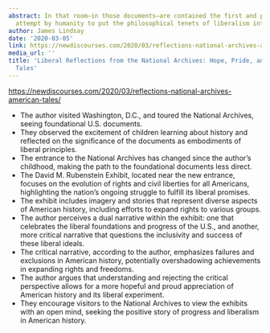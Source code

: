 ```yaml
---
abstract: In that room—in those documents—are contained the first and perhaps greatest
  attempt by humanity to put the philosophical tenets of liberalism into practice.
author: James Lindsay
date: '2020-03-05'
link: https://newdiscourses.com/2020/03/reflections-national-archives-american-tales/
media_url: ''
title: 'Liberal Reflections from the National Archives: Hope, Pride, and Two American
  Tales'
---
```

<https://newdiscourses.com/2020/03/reflections-national-archives-american-tales/>

- The author visited Washington, D.C., and toured the National Archives, seeing foundational U.S. documents.
- They observed the excitement of children learning about history and reflected on the significance of the documents as embodiments of liberal principles.
- The entrance to the National Archives has changed since the author's childhood, making the path to the foundational documents less direct.
- The David M. Rubenstein Exhibit, located near the new entrance, focuses on the evolution of rights and civil liberties for all Americans, highlighting the nation's ongoing struggle to fulfill its liberal promises.
- The exhibit includes imagery and stories that represent diverse aspects of American history, including efforts to expand rights to various groups.
- The author perceives a dual narrative within the exhibit: one that celebrates the liberal foundations and progress of the U.S., and another, more critical narrative that questions the inclusivity and success of these liberal ideals.
- The critical narrative, according to the author, emphasizes failures and exclusions in American history, potentially overshadowing achievements in expanding rights and freedoms.
- The author argues that understanding and rejecting the critical perspective allows for a more hopeful and proud appreciation of American history and its liberal experiment.
- They encourage visitors to the National Archives to view the exhibits with an open mind, seeking the positive story of progress and liberalism in American history.